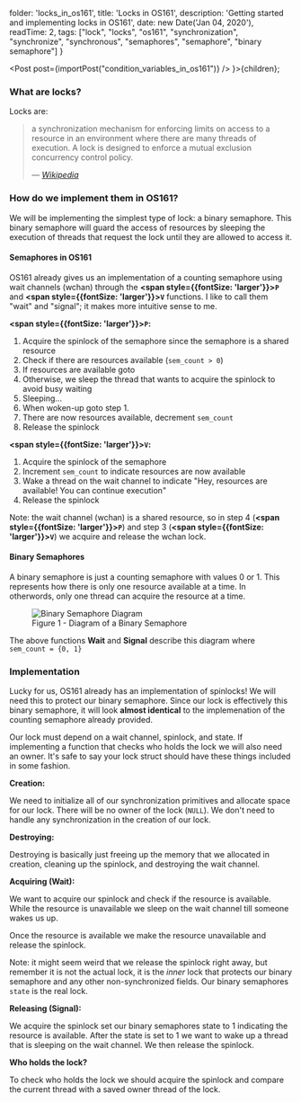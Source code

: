 
  folder: 'locks_in_os161',
  title: 'Locks in OS161',
  description: 'Getting started and implementing locks in OS161',
  date: new Date('Jan 04, 2020'),
  readTime: 2,
  tags: ["lock", "locks", "os161", "synchronization", "synchronize", "synchronous", "semaphores", "semaphore", "binary semaphore"]
}

  <Post post={importPost("condition_variables_in_os161")} />
}>{children}</BlogPost>;

### What are locks?

Locks are:
> a synchronization mechanism for enforcing limits on access to a resource in an environment where there are many threads of execution. A lock is designed to enforce a mutual exclusion concurrency control policy.
>
> — <cite><a href="https://en.wikipedia.org/wiki/Lock_(computer_science)" target="_blank">Wikipedia</a></cite>

### How do we implement them in OS161?

We will be implementing the simplest type of lock: a binary semaphore. This binary semaphore will guard the access
of resources by sleeping the execution of threads that request the lock until they are allowed to access it.

#### Semaphores in OS161

OS161 already gives us an implementation of a counting semaphore using wait channels (wchan) through the 
**<span style={{fontSize: 'larger'}}>`P`</span>** and **<span style={{fontSize: 'larger'}}>`V`</span>** functions.
I like to call them "wait" and "signal"; it makes more intuitive sense to me.

**<span style={{fontSize: 'larger'}}>`P`</span>:**
1. Acquire the spinlock of the semaphore since the semaphore is a shared resource 
2. Check if there are resources available (`sem_count > 0`)
3. If resources are available goto 
4. Otherwise, we sleep the thread that wants to acquire the spinlock to avoid busy waiting
5. Sleeping...
6. When woken-up goto step 1.
7. There are now resources available, decrement `sem_count`
8. Release the spinlock

**<span style={{fontSize: 'larger'}}>`V`</span>:**

1. Acquire the spinlock of the semaphore
2. Increment `sem_count` to indicate resources are now available
3. Wake a thread on the wait channel to indicate "Hey, resources are available! You can continue execution"
4. Release the spinlock

Note: the wait channel (wchan) is a shared resource, so in step 4 (**<span style={{fontSize: 'larger'}}>`P`</span>**) 
and step 3 (**<span style={{fontSize: 'larger'}}>`V`</span>**) we acquire and release the
wchan lock.

#### Binary Semaphores

A binary semaphore is just a counting semaphore with values 0 or 1. This represents how there is only one resource
available at a time. In otherwords, only one thread can acquire the resource at a time.  

<figure>
  <img src="/binary_semaphore_dark.svg" alt="Binary Semaphore Diagram"/>
  <figcaption>Figure 1 - Diagram of a Binary Semaphore</figcaption>
</figure>

The above functions **Wait** and **Signal** describe this diagram where `sem_count = {0, 1}`

### Implementation

Lucky for us, OS161 already has an implementation of spinlocks! We will need this to protect our binary semaphore. 
Since our lock is effectively this binary semaphore, it will look **almost identical** to the
implemenation of the counting semaphore already provided. 

Our lock must depend on a wait channel, spinlock, and state. If implementing a function that checks who holds the lock
we will also need an owner. It's safe to say your lock struct should have these things included in some fashion.

**Creation:**

We need to initialize all of our synchronization primitives and allocate space for our lock.
There will be no owner of the lock (`NULL`).
We don't need to handle any synchronization in the creation of our lock.

**Destroying:**

Destroying is basically just freeing up the memory that we allocated in creation, cleaning up the spinlock, and
destroying the wait channel.

**Acquiring (Wait):**

We want to acquire our spinlock and check if the resource is available. While the resource is unavailable 
we sleep on the wait channel till someone wakes us up.

Once the resource is available we make the resource unavailable and release the spinlock.

Note: it might seem weird that we release the spinlock right away, but remember it is not the actual lock, it is
the *inner* lock that protects our binary semaphore and any other non-synchronized fields. Our binary semaphores
`state` is the real lock.

**Releasing (Signal):**

We acquire the spinlock set our binary semaphores state to 1 indicating the resource is available. After the state
is set to 1 we want to wake up a thread that is sleeping on the wait channel. We then release the spinlock.

**Who holds the lock?**

To check who holds the lock we should acquire the spinlock and compare the current thread with a saved owner thread
of the lock.
